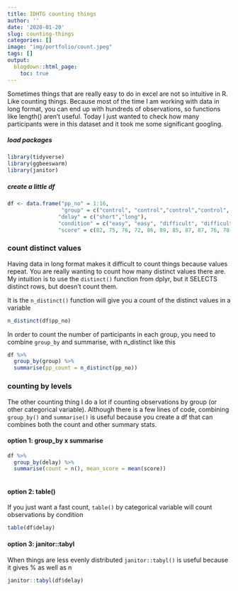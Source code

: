 ```yaml
---
title: IDHTG counting things
author: ''
date: '2020-01-20'
slug: counting-things
categories: []
image: "img/portfolio/count.jpeg"
tags: []
output:
  blogdown::html_page:
    toc: true
---
```


Sometimes things that are really easy to do in excel are not so intuitive in R. Like counting things. Because most of the time I am working with data in long format, you can end up with hundreds of observations, so functions like length() aren't useful. Today I just wanted to check how many participants were in this dataset and it took me some significant googling. 

##### load packages
```r
library(tidyverse)
library(ggbeeswarm)
library(janitor)
```

##### create a little df

```r
df <- data.frame("pp_no" = 1:16, 
                 "group" = c("control", "control","control","control", "exp", "exp", "exp", "exp"),
                "delay" = c("short","long"), 
                "condition" = c("easy", "easy", "difficult", "difficult"),
                "score" = c(82, 75, 76, 72, 86, 89, 85, 87, 87, 76, 78, 85, 97, 87, 94, 87))


```


### count distinct values

Having data in long format makes it difficult to count things because values repeat. You are really wanting to count how many distinct values there are. My intuition is to use the `distinct()` function from dplyr, but it SELECTS distinct rows, but doesn't count them. 

It is the `n_distinct()` function will give you a count of the distinct values in a variable
```r
n_distinct(df$pp_no)
```

In order to count the number of participants in each group, you need to combine `group_by` and summarise, with n_distinct like this

```r
df %>%
  group_by(group) %>%
  summarise(pp_count = n_distinct(pp_no))
```


### counting by levels 

The other counting thing I do a lot if counting observations by group (or other categorical variable). Although there is a few lines of code, combining `group_by()` and `summarise()` is useful because you create a df that can combines both the count and other summary stats.

#### option 1: group_by x summarise
```r

df %>%
  group_by(delay) %>%
  summarise(count = n(), mean_score = mean(score))
  
```

#### option 2: table() 

If you just want a fast count, `table()` by categorical variable will count observations by condition
```r

table(df$delay)
```

#### option 3: janitor::tabyl

When things are less evenly distributed `janitor::tabyl()` is useful because it gives % as well as n
```r
janitor::tabyl(df$delay)
```

